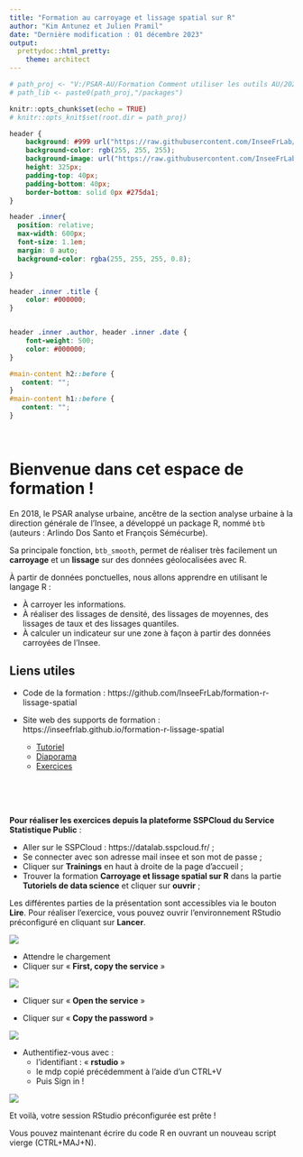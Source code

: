 ```yaml
---
title: "Formation au carroyage et lissage spatial sur R"
author: "Kim Antunez et Julien Pramil"
date: "Dernière modification : 01 décembre 2023"
output:
  prettydoc::html_pretty:
    theme: architect
---
```



```r

# path_proj <- "V:/PSAR-AU/Formation Comment utiliser les outils AU/2022/Séquence 6 - Outils [JP et KA]/tplissage_poc"
# path_lib <- paste0(path_proj,"/packages")

knitr::opts_chunk$set(echo = TRUE)
# knitr::opts_knit$set(root.dir = path_proj)

```

```css
header {
    background: #999 url("https://raw.githubusercontent.com/InseeFrLab/formation-r-lissage-spatial/main/img/hexagon.png") 0 0 repeat-x;
    background-color: rgb(255, 255, 255);
    background-image: url("https://raw.githubusercontent.com/InseeFrLab/formation-r-lissage-spatial/main/img/hexagon.png");
    height: 325px;
    padding-top: 40px;
    padding-bottom: 40px;
    border-bottom: solid 0px #275da1;
}

header .inner{
  position: relative;
  max-width: 600px;
  font-size: 1.1em;
  margin: 0 auto;
  background-color: rgba(255, 255, 255, 0.8);

}

header .inner .title {
    color: #000000;
}


header .inner .author, header .inner .date {
    font-weight: 500;
    color: #000000;
}

#main-content h2::before {
   content: "";
}
#main-content h1::before {
   content: "";
}


```


</br> 

# Bienvenue dans cet espace de formation !

En 2018, le PSAR analyse urbaine, ancêtre de la section analyse urbaine à la direction générale de l'Insee, a développé un package R, nommé `btb` (auteurs : Arlindo Dos Santo et François Sémécurbe).

Sa principale fonction, `btb_smooth`, permet de réaliser très facilement un **carroyage** et un **lissage** sur des données géolocalisées avec R. 

À partir de données ponctuelles, nous allons apprendre en utilisant le langage R :

 - À carroyer les informations.
 - À réaliser des lissages de densité, des lissages de moyennes, des lissages de taux et des lissages quantiles.
 - À calculer un indicateur sur une zone à façon à partir des données carroyées de l'Insee.

## Liens utiles

- Code de la formation : https://github.com/InseeFrLab/formation-r-lissage-spatial

- Site web des supports de formation : https://inseefrlab.github.io/formation-r-lissage-spatial
  * [Tutoriel](tuto.html)
  * [Diaporama](tuto_presentation.html)
  * [Exercices](exo.html)

</br>
</br>
</br>

**Pour réaliser les exercices depuis la plateforme SSPCloud du Service Statistique Public** :

  * Aller sur le SSPCloud : https://datalab.sspcloud.fr/  ;
  * Se connecter avec son adresse mail insee et son mot de passe ;
  * Cliquer sur **Trainings** en haut à droite de la page d'accueil ;
  * Trouver la formation **Carroyage et lissage spatial sur R** dans la partie **Tutoriels de data science** et cliquer sur **ouvrir** ;
  
Les différentes parties de la présentation sont accessibles via le bouton **Lire**.
Pour réaliser l'exercice, vous pouvez ouvrir l'environnement RStudio préconfiguré en cliquant sur **Lancer**.

![](../img/sspcloud_lissage.png)


  * Attendre le chargement
  * Cliquer sur «\ **First, copy the service**\ »
  
![](../img/lancements_ervice1.png)

  * Cliquer sur «\ **Open the service**\ »

  * Cliquer sur «\ **Copy the password**\ »
  
![](../img/lancements_service2.png)
  
  
  * Authentifiez-vous avec :
      * l'identifiant : « **rstudio** »
      * le mdp copié précédemment à l'aide d'un CTRL+V
      * Puis Sign in !

![](../img/lancements_service3.png)
      
Et voilà, votre session RStudio préconfigurée est prête ! 

Vous pouvez maintenant écrire du code R en ouvrant un nouveau script vierge (CTRL+MAJ+N).